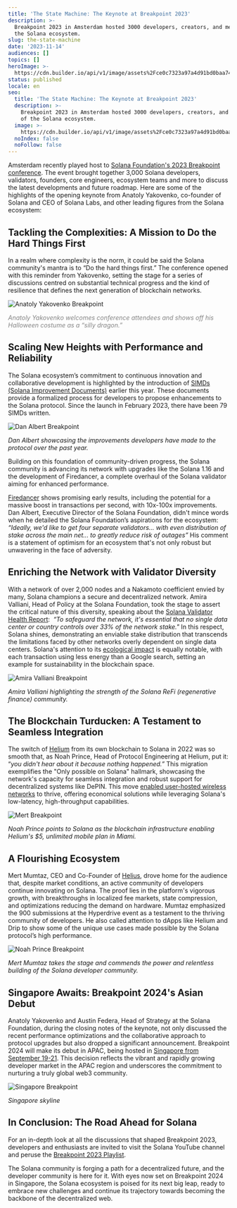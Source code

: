 ```yaml
---
title: 'The State Machine: The Keynote at Breakpoint 2023'
description: >-
  Breakpoint 2023 in Amsterdam hosted 3000 developers, creators, and members of
  the Solana ecosystem.
slug: the-state-machine
date: '2023-11-14'
audiences: []
topics: []
heroImage: >-
  https://cdn.builder.io/api/v1/image/assets%2Fce0c7323a97a4d91bd0baa7490ec9139%2Fcb947af1f7b44973908b782be98435d0
status: published
locale: en
seo:
  title: 'The State Machine: The Keynote at Breakpoint 2023'
  description: >-
    Breakpoint 2023 in Amsterdam hosted 3000 developers, creators, and members
    of the Solana ecosystem.
  image: >-
    https://cdn.builder.io/api/v1/image/assets%2Fce0c7323a97a4d91bd0baa7490ec9139%2Fcb947af1f7b44973908b782be98435d0
  noIndex: false
  noFollow: false
---
```


Amsterdam recently played host to [Solana Foundation's 2023 Breakpoint conference](https://twitter.com/SolanaConf). The event brought together 3,000 Solana developers, validators, founders, core engineers, ecosystem teams and more to discuss the latest developments and future roadmap. Here are some of the highlights of the opening keynote from Anatoly Yakovenko, co-founder of Solana and CEO of Solana Labs, and other leading figures from the Solana ecosystem:

## Tackling the Complexities: A Mission to Do the Hard Things First

In a realm where complexity is the norm, it could be said the Solana community's mantra is to “Do the hard things first.” The conference opened with this reminder from Yakovenko, setting the stage for a series of discussions centred on substantial technical progress and the kind of resilience that defines the next generation of blockchain networks.

![Anatoly Yakovenko Breakpoint](/the-state-machine/image-1.jpg)

<p><em style="color: rgb(133, 133, 133);">Anatoly Yakovenko welcomes conference attendees and shows off his Halloween costume as a “silly dragon.”</em></p>

## Scaling New Heights with Performance and Reliability

The Solana ecosystem’s commitment to continuous innovation and collaborative development is highlighted by the introduction of [SIMDs (Solana Improvement Documents)](https://forum.solana.com/t/solana-improvement-documents-info/15) earlier this year. These documents provide a formalized process for developers to propose enhancements to the Solana protocol. Since the launch in February 2023, there have been 79 SIMDs written.

![Dan Albert Breakpoint](/the-state-machine/image-2.jpg)

_Dan Albert showcasing the improvements developers have made to the protocol over the past year._

Building on this foundation of community-driven progress, the Solana community is advancing its network with upgrades like the Solana 1.16 and the development of Firedancer, a complete overhaul of the Solana validator aiming for enhanced performance.

[Firedancer](https://www.youtube.com/watch?v=hEEWMiMuEF8) shows promising early results, including the potential for a massive boost in transactions per second, with 10x-100x improvements. Dan Albert, Executive Director of the Solana Foundation, didn't mince words when he detailed the Solana Foundation’s aspirations for the ecosystem: _“Ideally, we'd like to get four separate validators... with even distribution of stake across the main net... to greatly reduce risk of outages”_ His comment is a statement of optimism for an ecosystem that's not only robust but unwavering in the face of adversity.

## Enriching the Network with Validator Diversity

With a network of over 2,000 nodes and a Nakamoto coefficient envied by many, Solana champions a secure and decentralized network. Amira Valliani, Head of Policy at the Solana Foundation, took the stage to assert the critical nature of this diversity, speaking about the [Solana Validator Health Report](https://solana.com/news/validator-health-report-october-2023):  _“To safeguard the network, it's essential that no single data center or country controls over 33% of the network stake."_ In this respect, Solana shines, demonstrating an enviable stake distribution that transcends the limitations faced by other networks overly dependent on single data centers. Solana's attention to its [ecological impact](https://solanaclimate.com/) is equally notable, with each transaction using less energy than a Google search, setting an example for sustainability in the blockchain space.

![Amira Valliani Breakpoint](/the-state-machine/image-3.jpg)

_Amira Valliani highlighting the strength of the Solana ReFi (regenerative finance) community._

## The Blockchain Turducken: A Testament to Seamless Integration

The switch of [Helium](https://www.helium.com/) from its own blockchain to Solana in 2022 was so smooth that, as Noah Prince, Head of Protocol Engineering at Helium, put it: “_you didn't hear about it because nothing happened.”_ This migration exemplifies the "Only possible on Solana" hallmark, showcasing the network's capacity for seamless integration and robust support for decentralized systems like DePIN. This move [enabled user-hosted wireless networks](https://solana.com/news/case-study-helium) to thrive, offering economical solutions while leveraging Solana's low-latency, high-throughput capabilities.

![Mert Breakpoint](/the-state-machine/image-4.jpg)

_Noah Prince points to Solana as the blockchain infrastructure enabling Helium's $5, unlimited mobile plan in Miami._

## A Flourishing Ecosystem 

Mert Mumtaz, CEO and Co-Founder of [Helius](https://www.helius.dev/), drove home for the audience that, despite market conditions, an active community of developers continue innovating on Solana. The proof lies in the platform's vigorous growth, with breakthroughs in localized fee markets, state compression, and optimizations reducing the demand on hardware. Mumtaz emphasized the 900 submissions at the Hyperdrive event as a testament to the thriving community of developers. He also called attention to dApps like Helium and Drip to show some of the unique use cases made possible by the Solana protocol’s high performance.

![Noah Prince Breakpoint](/the-state-machine/image-5.jpg)

_Mert Mumtaz takes the stage and commends the power and relentless building of the Solana developer community._

## Singapore Awaits: Breakpoint 2024's Asian Debut

Anatoly Yakovenko and Austin Federa, Head of Strategy at the Solana Foundation, during the closing notes of the keynote, not only discussed the recent performance optimizations and the collaborative approach to protocol upgrades but also dropped a significant announcement. Breakpoint 2024 will make its debut in APAC, being hosted in [Singapore from September 19-21](https://solana.com/breakpoint). This decision reflects the vibrant and rapidly growing developer market in the APAC region and underscores the commitment to nurturing a truly global web3 community.

![Singapore Breakpoint](/the-state-machine/image-6.jpg)

_Singapore skyline_

## In Conclusion: The Road Ahead for Solana

For an in-depth look at all the discussions that shaped Breakpoint 2023, developers and enthusiasts are invited to visit the Solana YouTube channel and peruse the [Breakpoint 2023 Playlist](https://www.youtube.com/@SolanaFndn/playlists?view=50&sort=dd&shelf_id=1).

The Solana community is forging a path for a decentralized future, and the developer community is here for it. With eyes now set on Breakpoint 2024 in Singapore, the Solana ecosystem is poised for its next big leap, ready to embrace new challenges and continue its trajectory towards becoming the backbone of the decentralized web.
